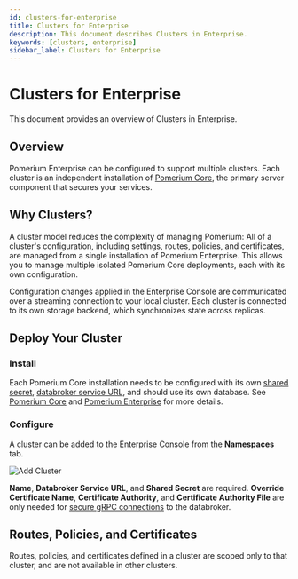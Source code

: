 ```yaml
---
id: clusters-for-enterprise
title: Clusters for Enterprise
description: This document describes Clusters in Enterprise.
keywords: [clusters, enterprise]
sidebar_label: Clusters for Enterprise
---
```


# Clusters for Enterprise

This document provides an overview of Clusters in Enterprise.

## Overview

Pomerium Enterprise can be configured to support multiple clusters. Each cluster is an independent installation of [Pomerium Core](/docs/deploy/core), the primary server component that secures your services.

## Why Clusters?

A cluster model reduces the complexity of managing Pomerium: All of a cluster's configuration, including settings, routes, policies, and certificates, are managed from a single installation of Pomerium Enterprise. This allows you to manage multiple isolated Pomerium Core deployments, each with its own configuration.

Configuration changes applied in the Enterprise Console are communicated over a streaming connection to your local cluster. Each cluster is connected to its own storage backend, which synchronizes state across replicas.

## Deploy Your Cluster

### Install

Each Pomerium Core installation needs to be configured with its own [shared secret](/docs/reference/shared-secret), [databroker service URL](/docs/reference/service-urls#databroker-service-url), and should use its own database. See [Pomerium Core](/docs/deploy/core) and [Pomerium Enterprise](/docs/deploy/enterprise/install) for more details.

### Configure

A cluster can be added to the Enterprise Console from the **Namespaces** tab.

![Add Cluster](./img/clusters/enterprise-add-cluster.png)

**Name**, **Databroker Service URL**, and **Shared Secret** are required. **Override Certificate Name**, **Certificate Authority**, and **Certificate Authority File** are only needed for [secure gRPC connections](/docs/reference/grpc) to the databroker.

## Routes, Policies, and Certificates

Routes, policies, and certificates defined in a cluster are scoped only to that cluster, and are not available in other clusters.
